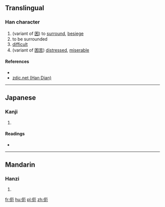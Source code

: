 ==Translingual==

===Han character===
{{Han char|rn=9|rad=人|as=04|sn=6|four=|canj=人一尸山 (OMSU)|ids=⿰[[亻]][[厄]]}}

# (variant of [[困]]) to [[surround]], [[besiege]]
# to be surrounded
# [[difficult]]
# (variant of [[困苦]]) [[distressed]], [[miserable]]

====References====
* {{Han ref|kx=0095.190|dkj=00434|dj=0202.030|hdz=10120.040|uh=4F0C|ud=20236}}
*[http://www.zdic.net/zd/zi/ZdicE4ZdicBCZdic8C.htm zdic.net (Han Dian)]

----

==Japanese==

===Kanji===
{{ja-kanji|grade=|rs=人04}}

# {{defn|lang=ja|sort=人04}}

====Readings====
* {{ja-readings|on=[[あい]] (ai), [[あ]] (a)|kun=[[くるしむ]] (kurushimu)}}

----

==Mandarin==

===Hanzi===
{{cmn-hanzi|pin=[[ài]] ([[ai4]])|wg=ai<sup>4</sup>}}

# {{defn|lang=cmn|sort=人04}}

[[fr:伌]]
[[hu:伌]]
[[pl:伌]]
[[zh:伌]]